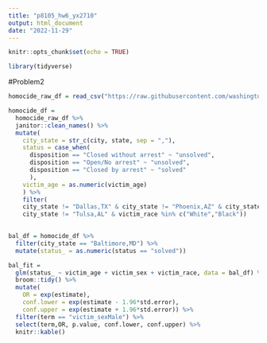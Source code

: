 ```yaml
---
title: "p8105_hw6_yx2710"
output: html_document
date: "2022-11-29"
---
```


```r
knitr::opts_chunk$set(echo = TRUE)
```

```r
library(tidyverse)
```


#Problem2
```r
homocide_raw_df = read_csv("https://raw.githubusercontent.com/washingtonpost/data-homicides/master/homicide-data.csv")
```


```r
homocide_df = 
  homocide_raw_df %>% 
  janitor::clean_names() %>% 
  mutate(
    city_state = str_c(city, state, sep = ","),
    status = case_when(
      disposition == "Closed without arrest" ~ "unsolved",
      disposition == "Open/No arrest" ~ "unsolved",
      disposition == "Closed by arrest" ~ "solved"
      ),
    victim_age = as.numeric(victim_age)
    ) %>% 
    filter(
    city_state != "Dallas,TX" & city_state != "Phoenix,AZ" & city_state != "Kansas City,MO" &
    city_state != "Tulsa,AL" & victim_race %in% c("White","Black"))
    
```

```r
bal_df = homocide_df %>% 
  filter(city_state == "Baltimore,MD") %>% 
  mutate(status_ = as.numeric(status == "solved"))
```

```r
bal_fit = 
  glm(status_ ~ victim_age + victim_sex + victim_race, data = bal_df) %>% 
  broom::tidy() %>% 
  mutate(
    OR = exp(estimate),
    conf.lower = exp(estimate - 1.96*std.error),
    conf.upper = exp(estimate + 1.96*std.error)) %>% 
  filter(term == "victim_sexMale") %>% 
  select(term,OR, p.value, conf.lower, conf.upper) %>% 
  knitr::kable()
  
```



